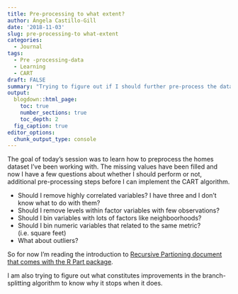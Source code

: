 ```yaml
---
title: Pre-processing to what extent?
author: Ángela Castillo-Gill
date: '2018-11-03'
slug: pre-processing-to what-extent
categories:
  - Journal
tags: 
  - Pre -processing-data
  - Learning
  - CART
draft: FALSE
summary: "Trying to figure out if I should further pre-process the data or not."
output:
  blogdown::html_page:
    toc: true
    number_sections: true
    toc_depth: 2
  fig_caption: true
editor_options: 
  chunk_output_type: console
---
```



The goal of today's session was to learn how to preprocess the homes dataset I've been working with. The missing values have been filled and now I have a few questions about whether I should perform or not, additional pre-processing steps before I can implement the CART algorithm.

- Should I remove highly correlated variables? I have three and I don't know what to do with them?
- Should I remove levels within factor variables with few observations?
- Should I bin variables with lots of factors like neighboorhoods?
- Should I bin numeric variables that related to the same metric? (i.e. square feet)
- What about outliers? 

So for now I'm reading the introduction to [Recursive Partioning document that comes with the R Part package](https://cran.r-project.org/web/packages/rpart/vignettes/longintro.pdf). 

I am also trying to figure out what constitutes improvements in the branch-splitting algorithm to know why it stops when it does. 